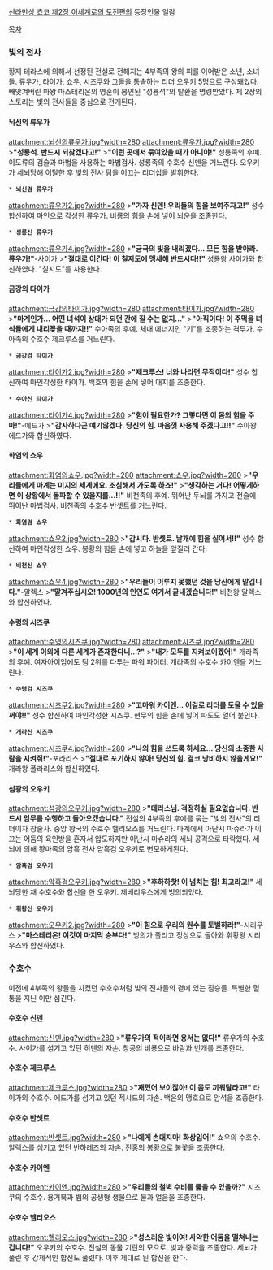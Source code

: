 [[신라만상 쵸코 제2장 이세계로의 도전편]]의 등장인물 일람

[[목차]]
=== 빛의 전사 ===
황제 테라스에 의해서 선정된 전설로 전해지는 4부족의 왕의 피를 이어받은 소년, 소녀들. 류우가, 타이가, 쇼우, 시즈쿠와 그들을 통솔하는 리더 오우키 5명으로 구성돼있다. 빼앗겨버린 마왕 마스테리온의 영혼이 봉인된 "성룡석"의 탈환을 명령받았다. 제 2장의 스토리는 빛의 전사들을 중심으로 전개된다.
==== 뇌신의 류우가 ====
attachment:뇌신의류우가.jpg?width=280 attachment:류우가.jpg?width=280
>'''"성룡석. 반드시 되찾겠다고!"'''
>'''"이런 곳에서 묶여있을 때가 아니야!"'''
성룡족의 후예. 이도류의 검술과 마법을 사용하는 마법검사. 성룡족의 수호수 신덴을 거느린다. 오우키가 세뇌당해 이탈한 후 빛의 전사 팀을 이끄는 리더십을 발휘한다.
 * '''뇌신검 류우가'''
attachment:류우가2.jpg?width=280
>'''"가자 신덴! 우리들의 힘을 보여주자고!"'''
성수합신하여 마인으로 각성한 류우가. 비룡의 힘을 손에 넣어 뇌운을 조종한다.
 * '''성룡신 류우가'''
attachment:류우가4.jpg?width=280
>'''"궁극의 빛을 내리겠다... 모든 힘을 받아라. 류우가!"'''-사이가
>'''"절대로 이긴다! 이 칠지도에 멩세해 반드시다!!"'''
성룡왕 사이가와 합신하였다. "칠지도"를 사용한다. 
==== 금강의 타이가 ====
attachment:금강의타이가.jpg?width=280 attachment:타이가.jpg?width=280
>'''"마계인가... 어떤 녀석이 상대가 되던 간에 질 수는 없지..."'''
>'''"아직이다! 이 주먹을 녀석들에게 내리꽂을 때까지!!"'''
수아족의 후예. 체내 에너지인 "기"를 조종하는 격투가. 수아족의 수호수 제크루스를 거느린다.
 * '''금강검 타이가'''
attachment:타이가2.jpg?width=280
>'''"제크루스! 너와 나라면 무적이다!"'''
성수 합신하여 마인각성한 타이가. 백호의 힘을 손에 넣어 대지를 조종한다.
 * '''수아신 타이가'''
attachment:타이가4.jpg?width=280
>'''"힘이 필요한가? 그렇다면 이 몸의 힘을 주마!"'''-에드가
>'''"감사하다곤 얘기않겠다. 당신의 힘. 마음껏 사용해 주겠다고!!"'''
수아왕 에드가와 합신하였다.
==== 화염의 쇼우 ====
attachment:화염의쇼우.jpg?width=280 attachment:쇼우.jpg?width=280
>'''"우리들에게 마계는 미지의 세계에요. 조심해서 가도록 하죠!"'''
>'''"생각하는 거다! 어떻게하면 이 상황에서 돌파할 수 있을지를...!!"'''
비천족의 후예. 뛰어난 두뇌를 가지고 전술에 뛰어난 마법검사. 비천족의 수호수 반셋트를 거느린다.
 * '''화염검 쇼우'''
attachment:쇼우2.jpg?width=280
>'''"갑시다. 반셋트. 날개에 힘을 실어서!!"'''
성수 합신하여 마인각성한 쇼우. 봉황의 힘을 손에 넣고 하늘을 앞질러 간다.
 * '''비천신 쇼우'''
attachment:쇼우4.jpg?width=280
>'''"우리들이 이루지 못했던 것을 당신에게 맡깁니다."'''-알렉스
>'''"맡겨주십시오! 1000년의 인연도 여기서 끝내겠습니다!"'''
비천왕 알렉스와 합신하였다.
==== 수령의 시즈쿠 ====
attachment:수영의시즈쿠.jpg?width=280 attachment:시즈쿠.jpg?width=280
>'''"이 세계 이외에 다른 세계가 존재한다니...?"'''
>'''"내가 모두를 지켜보이겠어!"'''
개라족의 후예. 여자아이임에도 팀 2위를 다투는 파워 파이터. 개라족의 수호수 카이엔을 거느린다.
 * '''수령검 시즈쿠'''
attachment:시즈쿠2.jpg?width=280
>'''"고마워 카이엔... 이걸로 리더를 도울 수 있을꺼야!!"'''
성수 합신하여 마인각성한 시즈쿠. 현무의 힘을 손에 넣어 파도도 얼어 붙인다.
 * '''개라신 시즈쿠'''
attachment:시즈쿠4.jpg?width=280
>'''"나의 힘을 쓰도록 하세요... 당신의 소중한 사람을 지켜줘!"'''-포라리스
>'''"절대로 포기하지 않아! 당신의 힘. 결코 낭비하지 않을게요!"'''
개라왕 폴라리스와 합신하였다.
==== 섬광의 오우키 ====
attachment:섬광의오우키.jpg?width=280
>'''"테라스님. 걱정하실 필요없습니다. 반드시 임무를 수행하고 돌아오겠습니다."'''
전설의 4부족의 후예를 묶는 "빛의 전사"의 리더이자 창술사. 중앙 왕국의 수호수 헬리오스를 거느린다. 마계에서 아난시 마슈라가 이끄는 어둠의 육인방을 혼자서 압도하지만 아난시 마슈라의 세뇌 공격으로 타락했다. 세뇌에 의해 황마족의 암흑 전사 암흑검 오우키로 변모하게된다.
 * '''암흑검 오우키'''
attachment:암흑검오우키.jpg?width=280
>'''"후하하핫! 이 넘치는 힘! 최고라고!"'''
세뇌당한 채 수호수와 합신을 한 오우키. 제베리우스에게 빙의되었다.
 * '''휘황신 오우키'''
attachment:오우키2.jpg?width=280
>'''"이 힘으로 우리의 원수를 토벌하라!"'''-시리우스
>'''"마스테리온! 이것이 마지막 승부다!"'''
빙의가 풀리고 정상으로 돌아와 휘황왕 시리우스와 합신하였다.
=== 수호수 ===
이전에 4부족의 왕들을 지켰던 수호수처럼 빛의 전사들의 곁에 있는 짐승들. 특별한 혈통을 지닌 이만 섬긴다.
==== 수호수 신덴 ====
attachment:신덴.jpg?width=280
>'''"류우가의 적이라면 용서는 없다!"'''
류우가의 수호수. 사이가를 섬기고 있던 히덴의 자손. 창공의 비룡으로 바람과 번개를 조종한다. 
==== 수호수 제크루스 ====
attachment:제크루스.jpg?width=280
>'''"재밌어 보이잖아! 이 몸도 끼워달라고!"'''
타이가의 수호수. 에드가를 섬기고 있던 젝시드의 자손. 백은의 맹호으로 암석을 조종한다. 
==== 수호수 반셋트 ====
attachment:반셋트.jpg?width=280
>'''"나에게 손대지마! 화상입어!"'''
쇼우의 수호수. 알렉스를 섬기고 있던 반하레즈의 자손. 진홍의 봉황으로 불꽃을 조종한다. 
==== 수호수 카이엔 ====
attachment:카이엔.jpg?width=280
>'''"우리들의 철벽 수비를 뚫을 수 있을까?"'''
시즈쿠의 수호수. 용거북과 뱀의 공생형 생물으로 물과 얼음을 조종한다. 
==== 수호수 헬리오스 ====
attachment:헬리오스.jpg?width=280
>'''"성스러운 빛이여! 사악한 어둠을 떨쳐내는 겁니다!"'''
오우키의 수호수. 전설의 동물 기린의 모으로, 빛과 중력을 조종한다. 세뇌가 풀린 후 강제적인 합신도 풀렸다. 이후 제대로 된 합신을 한다.
